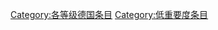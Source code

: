 {{catmore1|[[Wikipedia:德国专题|Wikipedia:德国专题]]}}
{{cat importance | topic=德国 | importance= }}
{{CategoryTOC}}

[[Category:各等级德国条目|Category:各等级德国条目]]
[[Category:低重要度条目|Category:低重要度条目]]